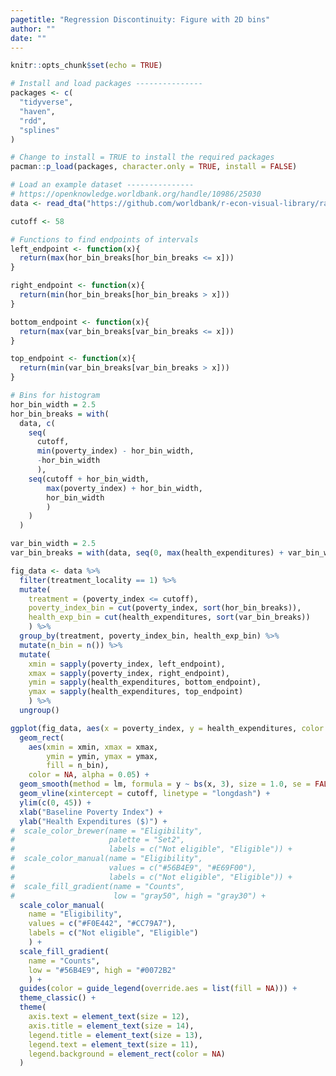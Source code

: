 ```yaml
---
pagetitle: "Regression Discontinuity: Figure with 2D bins"
author: ""
date: ""
---
```


```r
knitr::opts_chunk$set(echo = TRUE)
```

```r
# Install and load packages ---------------
packages <- c(
  "tidyverse",
  "haven",
  "rdd",
  "splines"
)

# Change to install = TRUE to install the required packages
pacman::p_load(packages, character.only = TRUE, install = FALSE)

# Load an example dataset ---------------
# https://openknowledge.worldbank.org/handle/10986/25030
data <- read_dta("https://github.com/worldbank/r-econ-visual-library/raw/master/Library/HISP/evaluation.dta")

cutoff <- 58

# Functions to find endpoints of intervals
left_endpoint <- function(x){
  return(max(hor_bin_breaks[hor_bin_breaks <= x]))
}

right_endpoint <- function(x){
  return(min(hor_bin_breaks[hor_bin_breaks > x]))
}

bottom_endpoint <- function(x){
  return(max(var_bin_breaks[var_bin_breaks <= x]))
}

top_endpoint <- function(x){
  return(min(var_bin_breaks[var_bin_breaks > x]))
}

# Bins for histogram
hor_bin_width = 2.5
hor_bin_breaks = with(
  data, c(
    seq(
      cutoff, 
      min(poverty_index) - hor_bin_width, 
      -hor_bin_width
      ), 
    seq(cutoff + hor_bin_width, 
        max(poverty_index) + hor_bin_width, 
        hor_bin_width
        )
    )
  )

var_bin_width = 2.5
var_bin_breaks = with(data, seq(0, max(health_expenditures) + var_bin_width, var_bin_width))

fig_data <- data %>%
  filter(treatment_locality == 1) %>%
  mutate(
    treatment = (poverty_index <= cutoff),
    poverty_index_bin = cut(poverty_index, sort(hor_bin_breaks)),
    health_exp_bin = cut(health_expenditures, sort(var_bin_breaks))
    ) %>%
  group_by(treatment, poverty_index_bin, health_exp_bin) %>%
  mutate(n_bin = n()) %>%
  mutate(
    xmin = sapply(poverty_index, left_endpoint),
    xmax = sapply(poverty_index, right_endpoint),
    ymin = sapply(health_expenditures, bottom_endpoint),
    ymax = sapply(health_expenditures, top_endpoint)
    ) %>%
  ungroup()

ggplot(fig_data, aes(x = poverty_index, y = health_expenditures, color = treatment)) +
  geom_rect(
    aes(xmin = xmin, xmax = xmax, 
        ymin = ymin, ymax = ymax,
        fill = n_bin),
    color = NA, alpha = 0.05) +
  geom_smooth(method = lm, formula = y ~ bs(x, 3), size = 1.0, se = FALSE) +
  geom_vline(xintercept = cutoff, linetype = "longdash") +
  ylim(c(0, 45)) +
  xlab("Baseline Poverty Index") +
  ylab("Health Expenditures ($)") +
#  scale_color_brewer(name = "Eligibility",
#                     palette = "Set2", 
#                     labels = c("Not eligible", "Eligible")) +
#  scale_color_manual(name = "Eligibility",
#                     values = c("#56B4E9", "#E69F00"),
#                     labels = c("Not eligible", "Eligible")) +
#  scale_fill_gradient(name = "Counts",
#                      low = "gray50", high = "gray30") +
  scale_color_manual(
    name = "Eligibility",
    values = c("#F0E442", "#CC79A7"),
    labels = c("Not eligible", "Eligible")
    ) +
  scale_fill_gradient(
    name = "Counts",
    low = "#56B4E9", high = "#0072B2"
    ) +
  guides(color = guide_legend(override.aes = list(fill = NA))) +
  theme_classic() +
  theme(
    axis.text = element_text(size = 12),
    axis.title = element_text(size = 14),
    legend.title = element_text(size = 13),
    legend.text = element_text(size = 11),
    legend.background = element_rect(color = NA)
  )

```
